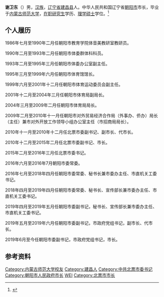 '''谢卫东'''（{{bd|1964年|5月|}}）男，[[汉族|汉族]]，[[辽宁省|辽宁省]][[建昌县|建昌县]]人。中华人民共和国辽宁省[[朝阳市|朝阳市]]市长，毕业于[[内蒙古师范大学|内蒙古师范大学]]，[[在职研究生|在职研究生]]学历、[[理学硕士|理学硕士]]学位。<ref>{{cite web|url=http://district.ce.cn/newarea/sddy/201906/28/t20190628_32474860.shtml|title=谢卫东当选朝阳市市长|work=中国经济网|date=2019-06-28|accessdate=2020-08-13|archive-date=2019-09-06|archive-url=https://web.archive.org/web/20190906034732/http://district.ce.cn/newarea/sddy/201906/28/t20190628_32474860.shtml|dead-url=no}}</ref>

== 个人履历 ==
1986年七月至1990年二月任朝阳市教育学院体音美教研室教研员。

1990年二月至1993年二月任朝阳市体委群体科科员。

1993年二月至1995年三月任朝阳市体委办公室副主任。

1995年三月至1999年六月任朝阳市体育馆馆长。

1999年六月至2001年十二月任朝阳市体育运动委员会副主任。

2001年十二月至2004年三月任朝阳市体育局副局长。

2004年三月至2009年二月任朝阳市体育局局长。

2009年二月至2010年十一月任朝阳市对外贸易经济合作局（外事办、侨办）局长（主任）兼市对外开放工作领导小组办公室主任（市招商局局长）。

2010年十一月至2010年十二月任北票市委副书记、副市长、代市长。

2010年十二月至2015年二月任北票市委副书记、市长。

2015年二月至2016年三月任北票市委书记。

2016年六月至2016年7月朝阳市委常委。

2016年七月至2018年四月任朝阳市委常委、秘书长兼市委办主任、市直机关工委书记。

2018年四月至2019年四月任朝阳市委常委、秘书长、宣传部长兼市委办主任、市直机关工委书记。

2019年四月至2019年五月任朝阳市委副书记，秘书长、宣传部长兼市委办主任、市直机关工委书记。

2019年五月至2019年六月任朝阳市委副书记，市政府党组书记，副市长、代市长。

2019年6月至今任朝阳市委副书记，市政府党组书记，市长。

== 参考资料 ==
{{Reflist}}

[[Category:内蒙古师范大学校友|Category:内蒙古师范大学校友]]
[[Category:建昌人|Category:建昌人]]
[[Category:中共北票市委书记|Category:中共北票市委书记]]
[[Category:朝阳市人民政府市长|Category:朝阳市人民政府市长]]
[[Category:谢姓|WEI]]
[[Category:北票市市长|Category:北票市市长]]